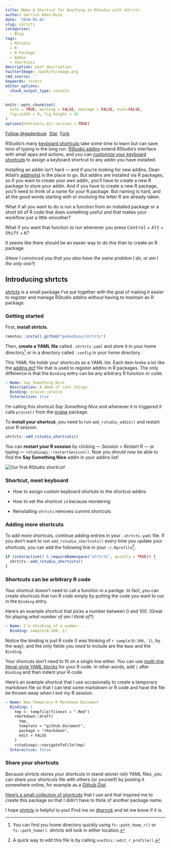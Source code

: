 ```yaml
---
title: Make A Shortcut for Anything in RStudio with shtrcts
author: Garrick Aden-Buie
date: '2020-05-02'
slug: shrtcts
categories:
  - Blog
tags:
  - RStudio
  - R
  - R Package
  - Addin
  - Shortcuts
description: post description
twitterImage: /path/to/image.png
rmd_source: ''
keywords: rstats
editor_options:
  chunk_output_type: console
---
```


<!-- Links -->

```r
knitr::opts_chunk$set(
  echo = TRUE, warning = FALSE, message = FALSE, eval=FALSE,
  fig.width = 9, fig.height = 10
)
options(htmltools.dir.version = TRUE)
```

[shrtcts]: https://github.com/gadenbuie/shrtcts
[rstudio-keyboard-shortcuts]: https://support.rstudio.com/hc/en-us/articles/200711853-Keyboard-Shortcuts
[rstudio-customize-shortcuts]: https://support.rstudio.com/hc/en-us/articles/206382178-Customizing-Keyboard-Shortcuts
[rstudio-addins]: https://rstudio.github.io/rstudioaddins/
[addinslist]: https://github.com/daattali/addinslist

<!-- https://buttons.github.io/ -->
<a class="github-button" href="https://github.com/gadenbuie" data-show-count="true" aria-label="Follow @gadenbuie on GitHub">Follow @gadenbuie</a>&nbsp;
<a class="github-button" href="https://github.com/gadenbuie/shrtcts" data-icon="octicon-star" data-show-count="true" aria-label="Star gadenbuie/shrtcts on GitHub">Star</a>&nbsp;
<a class="github-button" href="https://github.com/gadenbuie/shrtcts/fork" data-icon="octicon-repo-forked" data-show-count="true" aria-label="Fork gadenbuie/shrtcts on GitHub">Fork</a>

RStudio's many [keyboard shortcuts][rstudio-keyboard-shortcuts]
take some time to learn but can save tons of typing in the long run.
[RStudio addins][rstudio-addins]
extend RStudio's interface with small apps and actions,
and you can 
[customize your keyboard shortcuts][rstudio-customize-shortcuts]
to assign a keyboard shortcut to any addin you have installed.

Installing an addin isn't hard ---
and if you're looking for new addins,
Dean Attali's [addinslist] is the place to go.
But addins are installed via R packages,
so if you want to create your own addin, 
you'll have to create a new R package to store your addin.
And if you have to create a new R package,
you'll need to think of a name for your R package.
But naming is hard,
and all the good words starting with or involving 
the letter R 
are already taken.

What if all you want to do is run
a function from an installed package
or a short bit of R code that does something useful
and that makes your workflow just a little smoother?

What if you want that function to run 
whenever you press 
<kbd>Control</kbd> + <kbd>Alt</kbd> + <kbd>Shift</kbd> + <kbd>K</kbd>?

It seems like there should be an easier way to do this
than to create an R package.

(_Have I convinced you that you also have the same problem I do,
or am I the only one?_)

## Introducing shrtcts

[[shrtcts]]{.pkg} is a small package I've put together
with the goal of making it easier
to register and manage RStudio addins
without having to maintain an R package.

### Getting started

First, **install shrtcts**.

```r
remotes::install_github("gadenbuie/shrtcts")
```

Then, **create a YAML file** called `.shrtcts.yaml`
and store it in your home directory[^home]
or in a directory called `.config` in your home directory.

[^home]: You can find you home directory quickly using `fs::path_home_r()` or `fs::path_home()`. [shrtcts]{.pkg} will look in either location.

This YAML file holds your shortcuts as a YAML list.
Each item looks a lot like the
[addins.dcf](https://rstudio.github.io/rstudioaddins/#registering-addins)
file that is used to register addins in R packages.
The only difference is that the `Binding` entry
can be any arbitrary R function or code.

```yaml
- Name: Say Something Nice
  Description: A demo of cool things
  Binding: praise::praise
  Interactive: true
```

I'm calling this shortcut
_Say Something Nice_
and whenever it is triggered it calls
`praise()` from the
[[praise](https://github.com/rladies/praise)]{.pkg} package.

To **install your shortcut**,
you need to run `add_rstudio_addin()` 
and restart your R session.

```r
shrtcts::add_rstudio_shortcuts()
```

You can **restart your R session** by clicking ---
_Session_ > _Restart R_ ---
or typing ---
`rstudioapi::restartSession()`.
Now you should now be able to find 
the **Say Something Nice** addin in your addins list!

<img alt="Our first RStudio shortcut!" 
     src="shrtcts-addin-nice.png"
     style="max-width: 400px; margin-left: auto; margin-right: auto;" />

### Shortcut, meet keyboard

- How to assign custom keyboard shortuts to the shortcut addins

- How to set the shortcut `id` because reordering

- Reinstalling `shrtcts` removes current shortcuts

### Adding more shortcuts

To add more shortcuts,
continue adding entries in your `.shrtcts.yaml` file.
If you don't want to run `add_rstudio_shortcuts()`
every time you update your shortcuts,
you can add the following line in your `~/.Rprofile`[^rprofile].

[^rprofile]: A quick way to edit this file is by calling `usethis::edit_r_profile()`.

```r
if (interactive() & requireNamespace("shrtcts", quietly = TRUE)) {
  shrtcts::add_rstudio_shortcuts()
}
```

### Shortcuts can be arbitrary R code

Your shortcut doesn't need to call a function in a packge.
In fact, 
you can create shortcuts that run R code
simply by putting the code you want to run in the `Binding` entry.

Here's an example shortcut that picks a number between 0 and 100.
(Great for playing _what number of am I think of?_)

```yaml
- Name: I'm thinking of a number...
  Binding: sample(0:100, 1)
```

Notice the binding is just R code
(I was thinking of `r sample(0:100, 1)`, by the way),
and the only fields you _need_ to include
are the `Name` and the `Binding`.

Your shorcuts don't need to fit on a single line either.
You can use 
[multi-line literal-style YAML blocks](https://yaml-multiline.info/)
for your R code.
In other words, add `|` after `Binding` and then indent your R code.

Here's an example shortcut that I use occasionally
to create a temporary markdown file
so that I can test some markdown or R code
and have the file be thrown away when I exit my R session.

```yaml
- Name: New Temporary R Markdown Document
  Binding: |
    tmp <- tempfile(fileext = ".Rmd")
    rmarkdown::draft(
      tmp,
      template = "github_document",
      package = "rmarkdown",
      edit = FALSE
    )
    rstudioapi::navigateToFile(tmp)
  Interactive: false
```

### Share your shortcuts

Because [shrtcts]{.pkg} 
stores your shortcuts in stand-alone(-ish) YAML files,
you can share your shortcuts file with others (or yourself)
by posting it somewhere online, 
for example as a [Github Gist](https://gist.github.com).

[Here's a small collection of shortcuts](https://gist.github.com/gadenbuie/140204f122240f397e68e610643a4190)
that I use and that inspired me to create this package
so that I didn't have to think of another package name.

I hope [[shrtcts]]{.pkg} is helpful to you!
Find me on [&commat;grrrck](https://twitter.com/grrrck)
and let me know if it is.
